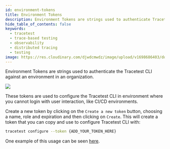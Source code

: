 ```yaml
---
id: environment-tokens
title: Environment Tokens
description: Environment Tokens are strings used to authenticate Tracetest CLI against an environment.
hide_table_of_contents: false
keywords:
  - tracetest
  - trace-based testing
  - observability
  - distributed tracing
  - testing
image: https://res.cloudinary.com/djwdcmwdz/image/upload/v1698686403/docs/Blog_Thumbnail_14_rsvkmo.jpg
---
```


Environment Tokens are strings used to authenticate the Tracetest CLI against an environment in an organization.

![](https://res.cloudinary.com/djwdcmwdz/image/upload/v1701296331/docs/environment-tokens_gkt9kx.png)

These tokens are used to configure the Tracetest CLI in environment where you cannot login with user interaction, like CI/CD environments.

Create a new token by clicking on the `Create a new token` button, choosing a name, role and expiration and then clicking on `Create`. This will create a token that you can copy and use to configure Tracetest CLI with:

```bash
tracetest configure --token {ADD_YOUR_TOKEN_HERE}
```

One example of this usage can be seen [here](https://github.com/kubeshop/tracetest/blob/main/.github/workflows/scheduled-jobs.yml#L23).
